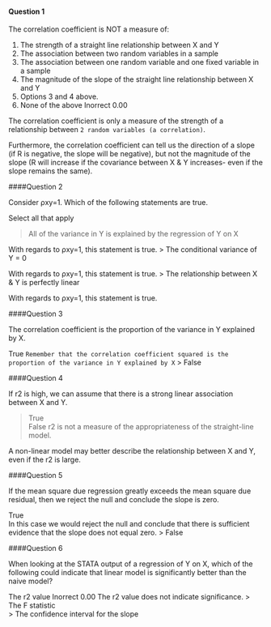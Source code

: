 #### Question 1
The correlation coefficient is NOT a measure of:

1. The strength of a straight line relationship between X and Y 			
2. The association between two random variables in a sample 			
3. The association between one random variable and one fixed variable in a sample 			
4. The magnitude of the slope of the straight line relationship between X and Y 			
5. Options 3 and 4 above. 			
6. None of the above 	Inorrect 	0.00 	

The correlation coefficient is only a measure of the strength of a relationship between ```2 random variables (a correlation)```.

Furthermore, the correlation coefficient can tell us the direction of a slope (if R is negative, the slope will be negative), but not the magnitude of the slope (R will increase if the covariance between X & Y increases- even if the slope remains the same).

####Question 2

Consider ρxy=1. Which of the following statements are true.

Select all that apply

> All of the variance in Y is explained by the regression of Y on X  

With regards to ρxy=1, this statement is true.
> The conditional variance of Y = 0 	

With regards to ρxy=1, this statement is true.
> The relationship between X & Y is perfectly linear  

With regards to ρxy=1, this statement is true.

####Question 3

The correlation coefficient is the proportion of the variance in Y explained by X.

True 
```Remember that the correlation coefficient squared is the proportion of the variance in Y explained by X```
> False 			

####Question 4

If r2 is high, we can assume that there is a strong linear association between X and Y.

> True 			
False 
r2 is not a measure of the appropriateness of the straight-line model.

A non-linear model may better describe the relationship between X and Y, even if the r2 is large. 

####Question 5

If the mean square due regression greatly exceeds the mean square due residual, then we reject the null and conclude the slope is zero.

True 	
In this case we would reject the null and conclude that there is sufficient evidence that the slope does not equal zero.
> False 		

####Question 6

When looking at the STATA output of a regression of Y on X, which of the following could indicate that linear model is significantly better than the naive model?

The r2 value 	Inorrect 	0.00 	The r2 value does not indicate significance.
> The F statistic	
> The confidence interval for the slope	

